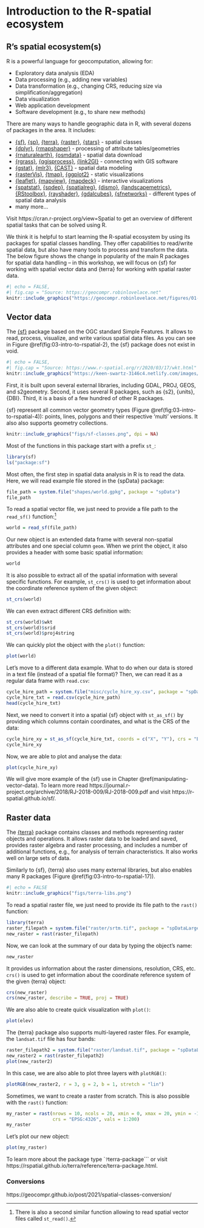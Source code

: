 # Introduction to the R-spatial ecosystem {#rspatial}

<!-- (Jakub) Introduction to R-spatial ecosystem (20 min) -->

## R's spatial ecosystem(s)

R is a powerful language for geocomputation, allowing for: 

- Exploratory data analysis (EDA)
- Data processing (e.g., adding new variables)
- Data transformation (e.g., changing CRS, reducing size via simplification/aggregation)
- Data visualization
- Web application development
- Software development (e.g., to share new methods)

There are many ways to handle geographic data in R, with several dozens of packages in the area.
It includes:

- [{sf}](https://github.com/r-spatial/sf),
[{sp}](https://github.com/edzer/sp),
[{terra}](https://github.com/rspatial/terra),
[{raster}](https://github.com/rspatial/raster), [{stars}](https://github.com/r-spatial/stars) - spatial classes
- [{dplyr}](https://github.com/tidyverse/dplyr), [{rmapshaper}](https://github.com/ateucher/rmapshaper) - processing of attribute tables/geometries 
- [{rnaturalearth}](https://github.com/ropensci/rnaturalearth), [{osmdata}](https://github.com/ropensci/osmdata) - spatial data download
- [{rgrass}](https://github.com/rsbivand/rgrass), [{qgisprocess}](https://github.com/paleolimbot/qgisprocess), [{link2GI}](https://github.com/r-spatial/link2GI) - connecting with GIS software
- [{gstat}](https://github.com/r-spatial/gstat), [{mlr3}](https://github.com/mlr-org/mlr3), [{CAST}](https://github.com/HannaMeyer/CAST) - spatial data modeling
- [{rasterVis}](https://github.com/oscarperpinan/rastervis), [{tmap}](https://github.com/mtennekes/tmap), [{ggplot2}](https://github.com/tidyverse/ggplot2) - static visualizations
- [{leaflet}](https://github.com/rstudio/leaflet), [{mapview}](https://github.com/r-spatial/mapview), [{mapdeck}](https://github.com/SymbolixAU/mapdeck) - interactive visualizations
- [{spatstat}](http://spatstat.org/), [{spdep}](https://github.com/r-spatial/spdep), [{spatialreg}](https://github.com/r-spatial/spatialreg), [{dismo}](https://github.com/rspatial/dismo), [{landscapemetrics}](https://github.com/r-spatialecology/landscapemetrics), [{RStoolbox}](http://bleutner.github.io/RStoolbox/rstbx-docu/RStoolbox.html), [{rayshader}](https://github.com/tylermorganwall/rayshader), [{gdalcubes}](https://github.com/appelmar/gdalcubes_R), [{sfnetworks}](https://github.com/luukvdmeer/sfnetworks) - different types of spatial data analysis
- many more...

Visit https://cran.r-project.org/view=Spatial to get an overview of different spatial tasks that can be solved using R.

We think it is helpful to start learning the R-spatial ecosystem by using its packages for spatial classes handling.
They offer capabilities to read/write spatial data, but also have many tools to process and transform the data.
The below figure shows the change in popularity of the main R packages for spatial data handling -- in this workshop, we will focus on {sf} for working with spatial vector data and {terra} for working with spatial raster data.

```r
#| echo = FALSE,
#| fig.cap = "Source: https://geocompr.robinlovelace.net"
knitr::include_graphics("https://geocompr.robinlovelace.net/figures/01-cranlogs.png")
```

## Vector data

The [{sf}](https://github.com/r-spatial/sf) package based on the OGC standard Simple Features.
It allows to read, process, visualize, and write various spatial data files.
As you can see in Figure \@ref(fig:03-intro-to-rspatial-2), the {sf} package does not exist in void.

```r
#| echo = FALSE,
#| fig.cap = "Source: https://www.r-spatial.org/r/2020/03/17/wkt.html"
knitr::include_graphics("https://keen-swartz-3146c4.netlify.com/images/sf_deps.png")
```

First, it is built upon several external libraries, including GDAL, PROJ, GEOS, and s2geometry.
Second, it uses several R packages, such as {s2}, {units}, {DBI}.
Third, it is a basis of a few hundred of other R packages.

{sf} represent all common vector geometry types (Figure \@ref(fig:03-intro-to-rspatial-4)): points, lines, polygons and their respective ‘multi’ versions.
It also also supports geometry collections.

```r
knitr::include_graphics("figs/sf-classes.png", dpi = NA)
```

Most of the functions in this package start with a prefix `st_`:

```r
library(sf)
ls("package:sf")
```

Most often, the first step in spatial data analysis in R is to read the data.
Here, we will read example file stored in the {spData} package:

```r
file_path = system.file("shapes/world.gpkg", package = "spData")
file_path
```

To read a spatial vector file, we just need to provide a file path to the `read_sf()` function:^[There is also a second similar function allowing to read spatial vector files called `st_read()`.]

```r
world = read_sf(file_path)
```

Our new object is an extended data frame with several non-spatial attributes and one special column `geom`.
When we print the object, it also provides a header with some basic spatial information:

```r
world
```

It is also possible to extract all of the spatial information with several specific functions.
For example, `st_crs()` is used to get information about the coordinate reference system of the given object:

```r
st_crs(world)
```

We can even extract different CRS definition with:

```r
st_crs(world)$wkt
st_crs(world)$srid
st_crs(world)$proj4string
```

We can quickly plot the object with the `plot()` function:

```r
plot(world)
```

Let's move to a different data example.
What to do when our data is stored in a text file (instead of a spatial file format)?
Then, we can read it as a regular data frame with `read.csv`:

```r
cycle_hire_path = system.file("misc/cycle_hire_xy.csv", package = "spData")
cycle_hire_txt = read.csv(cycle_hire_path)
head(cycle_hire_txt)
```

Next, we need to convert it into a spatial {sf} object with `st_as_sf()` by providing which columns contain coordinates, and what is the CRS of the data:

```r
cycle_hire_xy = st_as_sf(cycle_hire_txt, coords = c("X", "Y"), crs = "EPSG:4326")
cycle_hire_xy
```

Now, we are able to plot and analyse the data:

```r
plot(cycle_hire_xy)
```

We will give more example of the {sf} use in Chapter \@ref(manipulating-vector-data).
To learn more read https://journal.r-project.org/archive/2018/RJ-2018-009/RJ-2018-009.pdf and visit https://r-spatial.github.io/sf/.

## Raster data

The [{terra}](https://github.com/rspatial/terra) package contains classes and methods representing raster objects and operations.
It allows raster data to be loaded and saved, provides raster algebra and raster processing, and includes a number of additional functions, e.g., for analysis of terrain characteristics.
It also works well on large sets of data.

Similarly to {sf}, {terra} also uses many external libraries, but also enables many R packages (Figure \@ref(fig:03-intro-to-rspatial-17)).

```r
#| echo = FALSE
knitr::include_graphics("figs/terra-libs.png")
```

To read a spatial raster file, we just need to provide its file path to the `rast()` function:

```r
library(terra)
raster_filepath = system.file("raster/srtm.tif", package = "spDataLarge")
new_raster = rast(raster_filepath)
```

Now, we can look at the summary of our data by typing the object's name:

```r
new_raster
```

It provides us information about the raster dimensions, resolution, CRS, etc.
`crs()` is used to get information about the coordinate reference system of the given {terra} object:

```r
crs(new_raster)
crs(new_raster, describe = TRUE, proj = TRUE)
```

We are also able to create quick visualization with `plot()`:

```r
plot(elev)
```

The {terra} package also supports multi-layered raster files.
For example, the `landsat.tif` file has four bands:

```r
raster_filepath2 = system.file("raster/landsat.tif", package = "spDataLarge")
new_raster2 = rast(raster_filepath2)
plot(new_raster2)
```

In this case, we are also able to plot three layers with `plotRGB()`:

```r
plotRGB(new_raster2, r = 3, g = 2, b = 1, stretch = "lin")
```

Sometimes, we want to create a raster from scratch. 
This is also possible with the `rast()` function:

```r
my_raster = rast(nrows = 10, ncols = 20, xmin = 0, xmax = 20, ymin = -10, ymax = 0,
                 crs = "EPSG:4326", vals = 1:200)
my_raster
```

Let's plot our new object:

```r
plot(my_raster)
```

To learn more about the package type ``?`terra-package``` or visit https://rspatial.github.io/terra/reference/terra-package.html.

### Conversions

https://geocompr.github.io/post/2021/spatial-classes-conversion/

